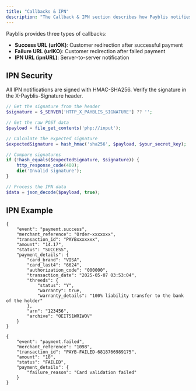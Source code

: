 ```yaml
---
title: "Callbacks & IPN"
description: "The Callback & IPN section describes how Payblis notifies your server and redirects your customers after a payment attempt. It includes server-to-server IPN notifications and redirection to success (urlOK) or failure (urlKO) URLs, ensuring real-time transaction updates and seamless user experience."
---
```


Payblis provides three types of callbacks:

- **Success URL (urlOK)**: Customer redirection after successful payment
- **Failure URL (urlKO)**: Customer redirection after failed payment
- **IPN URL (ipnURL)**: Server-to-server notification

## IPN Security

All IPN notifications are signed with HMAC-SHA256. Verify the signature in the X-Payblis-Signature header.

```php PHP Implementation
// Get the signature from the header
$signature = $_SERVER['HTTP_X_PAYBLIS_SIGNATURE'] ?? '';

// Get the raw POST data
$payload = file_get_contents('php://input');

// Calculate the expected signature
$expectedSignature = hash_hmac('sha256', $payload, $your_secret_key);

// Compare signatures
if (!hash_equals($expectedSignature, $signature)) {
    http_response_code(400);
    die('Invalid signature');
}

// Process the IPN data
$data = json_decode($payload, true);
```
## IPN Example

```mdx payment.success
{
    "event": "payment.success",
    "merchant_reference": "Order-xxxxxxx",
    "transaction_id": "PAYBxxxxxxx",
    "amount": "14.17",
    "status": "SUCCESS",
    "payment_details": {
        "card_brand": "VISA",
        "card_last4": "6624",
        "authorization_code": "000000",
        "transaction_date": "2025-05-07 03:53:04",
        "threeds": {
            "status": "Y",
            "warranty": true,
            "warranty_details": "100% liability transfer to the bank of the holder"
        },
        "arn": "123456",
        "archive": "OEIT51WRIWOV"
    }
}
```
```mdx payment.failed
{
    "event": "payment.failed",
    "merchant_reference": "1098",
    "transaction_id": "PAYB-FAILED-6818766989175",
    "amount": "10",
    "status": "FAILED",
    "payment_details": {
        "failure_reason": "Card validation failed"
    }
}
```